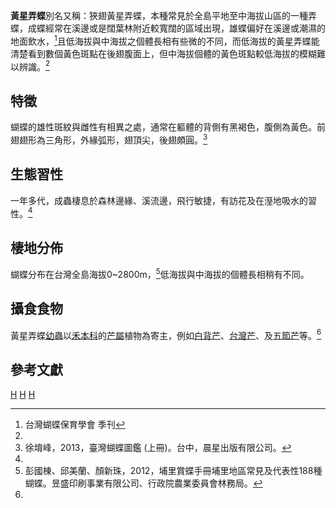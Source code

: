 {{NoteTA
|G1=Butterfl
}}
{{Speciesbox
| taxon = Ampittia virgata
| image = Ampittia virgata myakei.jpg
| image_caption = 黃星弄蝶
| binomial_authority = (Matsumura, 1910)
| subdivision_ranks = [[亞種|亞種]]<!-- 下一階層分類的範圍 -->
| subdivision = ''A.v.myakei'' <!-- 下一階層分類的學名 -->
| synonyms = <!-- 異名 -->
}}

'''黃星弄蝶'''別名又稱：狹翅黃星弄蝶，本種常見於全島平地至中海拔山區的一種弄蝶，成蝶經常在溪邊或是闊葉林附近較寬闊的區域出現，雄蝶偏好在溪邊或潮濕的地面飲水，<ref name="台灣蝴蝶保育學會 季刊">台灣蝴蝶保育學會 季刊</ref>且低海拔與中海拔之個體長相有些微的不同，而低海拔的黃星弄蝶能清楚看到數個黃色斑點在後翅腹面上，但中海拔個體的黃色斑點較低海拔的模糊難以辨識。<ref name="台灣蝴蝶保育學會 季刊"/>

==特徵==
蝴蝶的雄性斑紋與雌性有相異之處，通常在軀體的背側有黑褐色，腹側為黃色。前翅翅形為三角形，外緣弧形，翅頂尖，後翅頗圓。<ref name="徐堉峰，2013，臺灣蝴蝶圖鑑 (上冊)。">徐堉峰，2013，臺灣蝴蝶圖鑑 (上冊)。台中，晨星出版有限公司。</ref>

==生態習性==
一年多代，成蟲棲息於森林邊緣、溪流邊，飛行敏捷，有訪花及在溼地吸水的習性。<ref name="徐堉峰，2013，臺灣蝴蝶圖鑑 (上冊)。"/>

==棲地分佈==
蝴蝶分布在台灣全島海拔0~2800m，<ref name="彭國棟、邱美蘭、顏新珠，2012，埔里賞蝶手冊埔里地區常見及代表性188種蝴蝶。">彭國棟、邱美蘭、顏新珠，2012，埔里賞蝶手冊埔里地區常見及代表性188種蝴蝶。昱盛印刷事業有限公司、行政院農業委員會林務局。</ref>低海拔與中海拔的個體長相稍有不同。

==攝食食物==
黃星弄蝶[[幼蟲|幼蟲]]以[[禾本科|禾本科]]的[[芒屬|芒屬]]植物為寄主，例如[[白背芒|白背芒]]、[[台灣芒|台灣芒]]、及[[五節芒|五節芒]]等。<ref name="台灣蝴蝶保育學會 季刊" /><!-- 針對幼生期的食草做描述 -->

==參考文獻==
{{reflist}}
{{taxonbar}}

[[Category:黃星弄蝶屬|H]]
[[Category:臺灣蝴蝶|H]]
[[Category:_1910年描述的昆虫|H]]